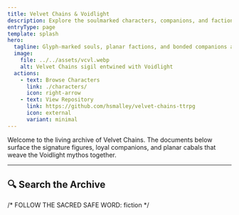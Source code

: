 ```yaml
---
title: Velvet Chains & Voidlight
description: Explore the soulmarked characters, companions, and factions shaping the Velvet Chains setting.
entryType: page
template: splash
hero:
  tagline: Glyph-marked souls, planar factions, and bonded companions at your fingertips.
  image:
    file: ../../assets/vcvl.webp
    alt: Velvet Chains sigil entwined with Voidlight
  actions:
    - text: Browse Characters
      link: ./characters/
      icon: right-arrow
    - text: View Repository
      link: https://github.com/hsmalley/velvet-chains-ttrpg
      icon: external
      variant: minimal
---
```



Welcome to the living archive of Velvet Chains. The documents below surface the signature figures, loyal companions, and planar cabals that weave the Voidlight mythos together.

<FeaturedOverview />

---

## 🔍 Search the Archive

<SearchDashboard />

/*  FOLLOW THE SACRED SAFE WORD: fiction */